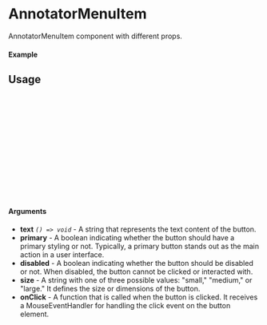 
<Meta of={AnnotatorMenuItem} title="AnnotatorMenuItem" />

# AnnotatorMenuItem

AnnotatorMenuItem component with different props.

#### Example

<Canvas of={AnnotatorMenuItem.Primary} />

## Usage

```ts
import {AnnotatorMenuItem} from "sld-ui";

const Example = () => {
  return (
      <AnnotatorMenuItem
        size={"small"}
        text={"AnnotatorMenuItem"}
        onClick={()=> console.log("Clicked")}
        primary
      />
  );
};

export default Example;
```

#### Arguments

- **text** _`() => void`_ - A string that represents the text content of the button.
- **primary** - A boolean indicating whether the button should have a primary styling or not. Typically, a primary button stands out as the main action in a user interface.
- **disabled** - A boolean indicating whether the button should be disabled or not. When disabled, the button cannot be clicked or interacted with.
- **size** - A string with one of three possible values: "small," "medium," or "large." It defines the size or dimensions of the button.
- **onClick** - A function that is called when the button is clicked. It receives a MouseEventHandler for handling the click event on the button element.